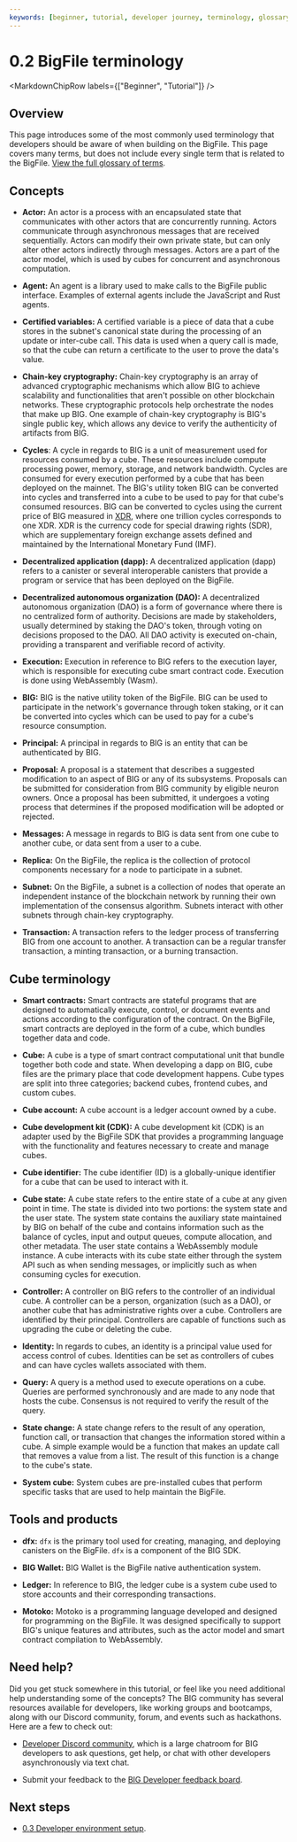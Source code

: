 ```yaml
---
keywords: [beginner, tutorial, developer journey, terminology, glossary]
---
```



# 0.2 BigFile terminology

<MarkdownChipRow labels={["Beginner", "Tutorial"]} />


## Overview

This page introduces some of the most commonly used terminology that developers should be aware of when building on the BigFile. This page covers many terms, but does not include every single term that is related to the BigFile. [View the full glossary of terms](/docs/current/concepts/glossary).

## Concepts

- **Actor:** An actor is a process with an encapsulated state that communicates with other actors that are concurrently running. Actors communicate through asynchronous messages that are received sequentially. Actors can modify their own private state, but can only alter other actors indirectly through messages.  Actors are a part of the actor model, which is used by cubes for concurrent and asynchronous computation.

- **Agent:** An agent is a library used to make calls to the BigFile public interface. Examples of external agents include the JavaScript and Rust agents.

- **Certified variables:** A certified variable is a piece of data that a cube stores in the subnet's canonical state during the processing of an update or inter-cube call. This data is used when a query call is made, so that the cube can return a certificate to the user to prove the data's value.

- **Chain-key cryptography:** Chain-key cryptography is an array of advanced cryptographic mechanisms which allow BIG to achieve scalability and functionalities that aren't possible on other blockchain networks. These cryptographic protocols help orchestrate the nodes that make up BIG. One example of chain-key cryptography is BIG's single public key, which allows any device to verify the authenticity of artifacts from BIG.

- **Cycles**: A cycle in regards to BIG is a unit of measurement used for resources consumed by a cube. These resources include compute processing power, memory, storage, and network bandwidth. Cycles are consumed for every execution performed by a cube that has been deployed on the mainnet. The BIG's utility token BIG can be converted into cycles and transferred into a cube to be used to pay for that cube's consumed resources. BIG can be converted to cycles using the current price of BIG measured in [XDR](https://thebigfile.com/docs/current/references/glossary#xdr), where one trillion cycles corresponds to one XDR. XDR is the currency code for special drawing rights (SDR), which are supplementary foreign exchange assets defined and maintained by the International Monetary Fund (IMF).

- **Decentralized application (dapp):** A decentralized application (dapp) refers to a canister or several interoperable canisters that provide a program or service that has been deployed on the BigFile.

- **Decentralized autonomous organization (DAO):** A decentralized autonomous organization (DAO) is a form of governance where there is no centralized form of authority. Decisions are made by stakeholders, usually determined by staking the DAO's token, through voting on decisions proposed to the DAO. All DAO activity is executed on-chain, providing a transparent and verifiable record of activity.

- **Execution:** Execution in reference to BIG refers to the execution layer, which is responsible for executing cube smart contract code. Execution is done using WebAssembly (Wasm).

- **BIG:** BIG is the native utility token of the BigFile. BIG can be used to participate in the network's governance through token staking, or it can be converted into cycles which can be used to pay for a cube's resource consumption.

- **Principal:** A principal in regards to BIG is an entity that can be authenticated by BIG.

- **Proposal:** A proposal is a statement that describes a suggested modification to an aspect of BIG or any of its subsystems. Proposals can be submitted for consideration from BIG community by eligible neuron owners. Once a proposal has been submitted, it undergoes a voting process that determines if the proposed modification will be adopted or rejected.

- **Messages:** A message in regards to BIG is data sent from one cube to another cube, or data sent from a user to a cube.

- **Replica:** On the BigFile, the replica is the collection of protocol components necessary for a node to participate in a subnet.

- **Subnet:** On the BigFile, a subnet is a collection of nodes that operate an independent instance of the blockchain network by running their own implementation of the consensus algorithm. Subnets interact with other subnets through chain-key cryptography.

- **Transaction:** A transaction refers to the ledger process of transferring BIG from one account to another. A transaction can be a regular transfer transaction, a minting transaction, or a burning transaction.


## Cube terminology

- **Smart contracts:** Smart contracts are stateful programs that are designed to automatically execute, control, or document events and actions according to the configuration of the contract. On the BigFile, smart contracts are deployed in the form of a cube, which bundles together data and code.

- **Cube:** A cube is a type of smart contract computational unit that bundle together both code and state. When developing a dapp on BIG, cube files are the primary place that code development happens. Cube types are split into three categories; backend cubes, frontend cubes, and custom cubes.

- **Cube account:** A cube account is a ledger account owned by a cube.

- **Cube development kit (CDK):** A cube development kit (CDK) is an adapter used by the BigFile SDK that provides a programming language with the functionality and features necessary to create and manage cubes.

- **Cube identifier:** The cube identifier (ID) is a globally-unique identifier for a cube that can be used to interact with it.

- **Cube state:** A cube state refers to the entire state of a cube at any given point in time. The state is divided into two portions: the system state and the user state. The system state contains the auxiliary state maintained by BIG on behalf of the cube and contains information such as the balance of cycles, input and output queues, compute allocation, and other metadata. The user state contains a WebAssembly module instance. A cube interacts with its cube state either through the system API such as when sending messages, or implicitly such as when consuming cycles for execution.

- **Controller:** A controller on BIG refers to the controller of an individual cube. A controller can be a person, organization (such as a DAO), or another cube that has administrative rights over a cube. Controllers are identified by their principal. Controllers are capable of functions such as upgrading the cube or deleting the cube.

- **Identity:** In regards to cubes, an identity is a principal value used for access control of cubes. Identities can be set as controllers of cubes and can have cycles wallets associated with them.

- **Query:** A query is a method used to execute operations on a cube. Queries are performed synchronously and are made to any node that hosts the cube. Consensus is not required to verify the result of the query.

- **State change:** A state change refers to the result of any operation, function call, or transaction that changes the information stored within a cube. A simple example would be a function that makes an update call that removes a value from a list. The result of this function is a change to the cube's state.

- **System cube:** System cubes are pre-installed cubes that perform specific tasks that are used to help maintain the BigFile.

## Tools and products

- **dfx:** `dfx` is the primary tool used for creating, managing, and deploying canisters on the BigFile. `dfx` is a component of the BIG SDK.

- **BIG Wallet:** BIG Wallet is the BigFile native authentication system.

- **Ledger:** In reference to BIG, the ledger cube is a system cube used to store accounts and their corresponding transactions.

- **Motoko:** Motoko is a programming language developed and designed for programming on the BigFile. It was designed specifically to support BIG's unique features and attributes, such as the actor model and smart contract compilation to WebAssembly.

## Need help?

Did you get stuck somewhere in this tutorial, or feel like you need additional help understanding some of the concepts? The BIG community has several resources available for developers, like working groups and bootcamps, along with our Discord community, forum, and events such as hackathons. Here are a few to check out:

- [Developer Discord community](https://discord.gg/ArAceWHk), which is a large chatroom for BIG developers to ask questions, get help, or chat with other developers asynchronously via text chat.



- Submit your feedback to the [BIG Developer feedback board](http://dx.thebigfile.com).

## Next steps

- [0.3 Developer environment setup](/docs/current/tutorials/developer-journey/level-0/dev-env).
